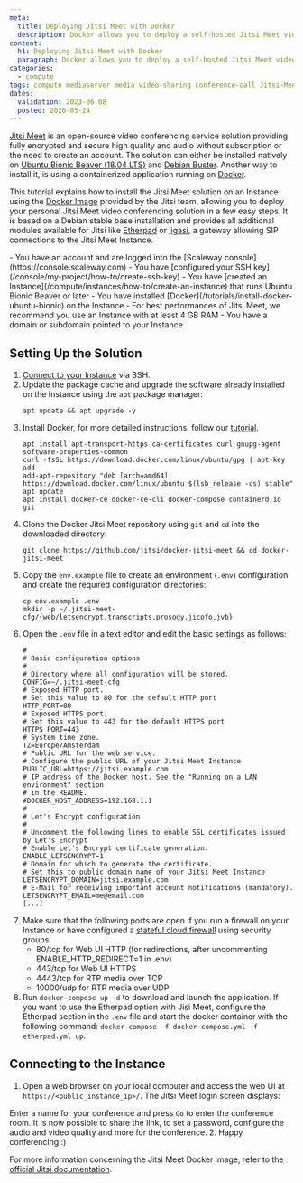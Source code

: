 ```yaml
---
meta:
  title: Deploying Jitsi Meet with Docker
  description: Docker allows you to deploy a self-hosted Jitsi Meet videoconferencing solution in a few easy steps.
content:
  h1: Deploying Jitsi Meet with Docker
  paragraph: Docker allows you to deploy a self-hosted Jitsi Meet videoconferencing solution in a few easy steps.
categories:
  - compute
tags: compute mediaserver media video-sharing conference-call Jitsi-Meet
dates:
  validation: 2023-06-08
  posted: 2020-03-24
---
```


[Jitsi Meet](https://jitsi.org/jitsi-meet/) is an open-source video conferencing service solution providing fully encrypted and secure high quality and audio without subscription or the need to create an account. The solution can either be installed natively on [Ubuntu Bionic Beaver (18.04 LTS)](/tutorials/jitsi-ubuntu-bionic) and [Debian Buster](/tutorials/jitsi-debian). Another way to install it, is using a containerized application running on [Docker](https://www.docker.com/).

This tutorial explains how to install the Jitsi Meet solution on an Instance using the [Docker Image](https://github.com/jitsi/docker-jitsi-meet) provided by the Jitsi team, allowing you to deploy your personal Jitsi Meet video conferencing solution in a few easy steps. It is based on a Debian stable base installation and provides all additional modules available for Jitsi like [Etherpad](https://etherpad.org/) or [jigasi](https://github.com/jitsi/jigasi), a gateway allowing SIP connections to the Jitsi Meet Instance.

<Macro id="iam-requirements" />

<Message type="requirement">
  - You have an account and are logged into the [Scaleway console](https://console.scaleway.com)
  - You have [configured your SSH key](/console/my-project/how-to/create-ssh-key)
  - You have [created an Instance](/compute/instances/how-to/create-an-instance) that runs Ubuntu Bionic Beaver or later
  - You have installed [Docker](/tutorials/install-docker-ubuntu-bionic) on the Instance
  - For best performances of Jitsi Meet, we recommend you use an Instance with at least 4 GB RAM
  - You have a domain or subdomain pointed to your Instance
</Message>

## Setting Up the Solution

1. [Connect to your Instance](/compute/instances/how-to/connect-to-instance/) via SSH.
2. Update the package cache and upgrade the software already installed on the Instance using the `apt` package manager:
    ```
    apt update && apt upgrade -y
    ```
3. Install Docker, for more detailed instructions, follow our [tutorial](/tutorials/install-docker-ubuntu-bionic/).
    ```
    apt install apt-transport-https ca-certificates curl gnupg-agent software-properties-common
    curl -fsSL https://download.docker.com/linux/ubuntu/gpg | apt-key add -
    add-apt-repository "deb [arch=amd64] https://download.docker.com/linux/ubuntu $(lsb_release -cs) stable"
    apt update
    apt install docker-ce docker-ce-cli docker-compose containerd.io git
    ```
4. Clone the Docker Jitsi Meet repository using `git` and `cd` into the downloaded directory:
    ```
    git clone https://github.com/jitsi/docker-jitsi-meet && cd docker-jitsi-meet
    ```
5. Copy the `env.example` file to create an environment (`.env`) configuration and create the required configuration directories:
    ```
    cp env.example .env
    mkdir -p ~/.jitsi-meet-cfg/{web/letsencrypt,transcripts,prosody,jicofo,jvb}
    ```
6. Open the `.env` file in a text editor and edit the basic settings as follows:
    ```
    #
    # Basic configuration options
    #
    # Directory where all configuration will be stored.
    CONFIG=~/.jitsi-meet-cfg
    # Exposed HTTP port.
    # Set this value to 80 for the default HTTP port
    HTTP_PORT=80
    # Exposed HTTPS port.
    # Set this value to 443 for the default HTTPS port
    HTTPS_PORT=443
    # System time zone.
    TZ=Europe/Amsterdam
    # Public URL for the web service.
    # Configure the public URL of your Jitsi Meet Instance
    PUBLIC_URL=https://jitsi.example.com
    # IP address of the Docker host. See the "Running on a LAN environment" section
    # in the README.
    #DOCKER_HOST_ADDRESS=192.168.1.1
    #
    # Let's Encrypt configuration
    #
    # Uncomment the following lines to enable SSL certificates issued by Let's Encrypt
    # Enable Let's Encrypt certificate generation.
    ENABLE_LETSENCRYPT=1
    # Domain for which to generate the certificate.
    # Set this to public domain name of your Jitsi Meet Instance
    LETSENCRYPT_DOMAIN=jitsi.example.com
    # E-Mail for receiving important account notifications (mandatory).
    LETSENCRYPT_EMAIL=me@email.com
    [...]
    ```
7. Make sure that the following ports are open if you run a firewall on your Instance or have configured a [stateful cloud firewall](/compute/instances/how-to/use-security-groups/) using security groups.
    - 80/tcp for Web UI HTTP (for redirections, after uncommenting ENABLE_HTTP_REDIRECT=1 in .env)
    - 443/tcp for Web UI HTTPS
    - 4443/tcp for RTP media over TCP
    - 10000/udp for RTP media over UDP
8. Run `docker-compose up -d` to download and launch the application.
    <Message type="note">
      If you want to use the Etherpad option with Jisi Meet, configure the Etherpad section in the `.env` file and start the docker container with the following command: `docker-compose -f docker-compose.yml -f etherpad.yml up`.
    </Message> 

## Connecting to the Instance

1. Open a web browser on your local computer and access the web UI at `https://<public_instance_ip>/`. The Jitsi Meet login screen displays:
    <Lightbox src="scaleway-jitsi_login.webp" alt="" />

Enter a name for your conference and press `Go` to enter the conference room. It is now possible to share the link, to set a password, configure the audio and video quality and more for the conference.
2. Happy conferencing :)
    <Lightbox src="scaleway-jitsi-meet-conf-call.webp" alt="" />

For more information concerning the Jitsi Meet Docker image, refer to the [official Jitsi documentation](https://github.com/jitsi/docker-jitsi-meet).
